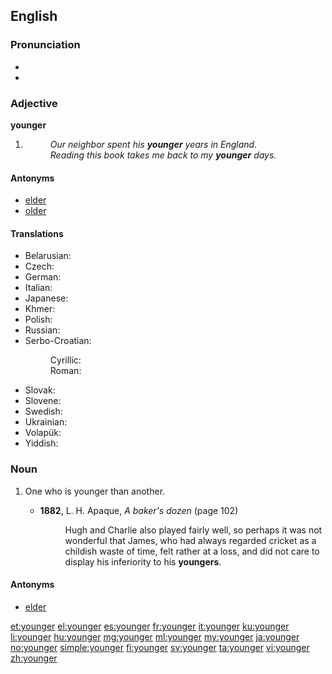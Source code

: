 ==English==

===Pronunciation===
* {{audio|en-us-younger.ogg|Audio (US)}}
* {{rhymes|ʌŋɡə(r)}}

===Adjective===
'''younger'''

# {{en-comparative of|young}}
#: ''Our neighbor spent his '''younger''' years in England.''
#: ''Reading this book takes me back to my '''younger''' days.''

====Antonyms====
* [[elder]]
* [[older]]

====Translations====
{{trans-top|in an earlier period of life}}
* Belarusian: {{t-|be|малодшы|tr=malódšy|sc=Cyrl}}
* Czech: {{t+|cs|mladší}}
* German: {{t+|de|jünger}}
* Italian: {{t+|it|minore}}
* Japanese: {{t-|ja|年下|tr=とししたの, toshishita no|alt=年下の|sc=Jpan}}
* Khmer: {{t-|km|ក្មេងជាង|tr=kmeeng jieng|sc=Khmr}}
* Polish: {{t-|pl|młodszy}}
* Russian: {{t+|ru|младший|tr=mládšij}}
* Serbo-Croatian:
*: Cyrillic: {{t-|sh|млађи}}
*: Roman: {{t-|sh|mlađi}}
{{trans-mid}}
* Slovak: {{t-|sk|mladší}}
* Slovene: {{t+|sl|mlajši}}
* Swedish: {{t+|sv|yngre}}
* Ukrainian: {{t-|uk|молодший|tr=molódšyj|sc=Cyrl}}
* Volapük: {{t-|vo|yunikum}}
* Yiddish: {{t-|yi|ייִנגער|sc=Hebr}}
{{trans-bottom}}

===Noun===
{{en-noun}}

# {{context|rare|lang=en}} One who is younger than another.
#* '''1882''', L. H. Apaque, ''A baker's dozen'' (page 102)
#*: Hugh and Charlie also played fairly well, so perhaps it was not wonderful that James, who had always regarded cricket as a childish waste of time, felt rather at a loss, and did not care to display his inferiority to his '''youngers'''.

====Antonyms====
* [[elder]]

[[et:younger]]
[[el:younger]]
[[es:younger]]
[[fr:younger]]
[[it:younger]]
[[ku:younger]]
[[li:younger]]
[[hu:younger]]
[[mg:younger]]
[[ml:younger]]
[[my:younger]]
[[ja:younger]]
[[no:younger]]
[[simple:younger]]
[[fi:younger]]
[[sv:younger]]
[[ta:younger]]
[[vi:younger]]
[[zh:younger]]